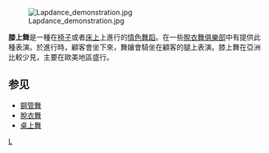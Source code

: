 {{Unreferenced |time=2010-09-16T18:39:47+00:00 }}

[[File:Lapdance_demonstration.jpg|thumb]]

'''膝上舞'''是一種在[[椅子|椅子]]或者[[床上|床上]]上進行的[[情色舞蹈|情色舞蹈]]。在一些[[脫衣舞俱樂部|脫衣舞俱樂部]]中有提供此種表演。於進行時，顧客會坐下來，舞孃會騎坐在顧客的腿上表演。膝上舞在亞洲比較少見，主要在歐美地區盛行。

==参见==
{{Commons category|Lap dance}}
* [[鋼管舞|鋼管舞]]
* [[脫衣舞|脫衣舞]]
* [[桌上舞|桌上舞]]

{{Dance-stub}}

[[Category:豔舞|L]]